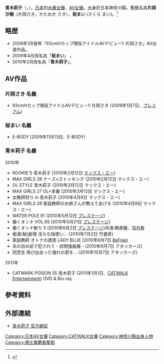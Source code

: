 {{AV女優|
|モデル名=青木 莉子
|ふりがな=あおき りこ
|画像ファイル=
|別名=片岡さき、桜まい
|愛称=
|生年=1986
|生月=7
|生日=4
|出身地={{JPN}}・[[神奈川縣|神奈川縣]]
|血液型=[[B型|B型]]
|時点=2010年2月
|身長=160
|体重=
|バスト=92
|ウエスト=58
|ヒップ=86
|カップ=G
|股下=
|靴=
|身体備考=
|ジャンル=[[AV女優|AV女優]]
|AV出演期間=2010年 -
|活動備考=
|他の活動=
|その他=
}}
{{japanese|japanese=青木 莉子|kana=あおき りこ|romaji=Aoki Riko}}
'''青木莉子'''（{{lang-ja|あおき りこ}}，{{bd|1986年|7月4日|||}}），[[日本|日本]]的[[水著女優|水著女優]]、[[AV女優|AV女優]]。出身於日本神奈川縣。舊藝名為'''片岡沙樹'''（片岡さき，かたおか さき）、'''桜まい''' (さくら まい)。<ref>{{cite web|title=青木莉子下馬|url=http://avno1.com/?action-channel-name-viewblogitem-itemid-5457|publisher=avno1.com|author=一劍浣春秋|date=2010年12月10日|access-date=2011年3月18日|archive-url=https://web.archive.org/web/20101213185908/http://avno1.com/?action-channel-name-viewblogitem-itemid-5457|archive-date=2010年12月13日|dead-url=yes}}</ref>

== 略歴 ==
*2009年1月發佈「93cmHカップ現役アイドルAVデビュー!! 片岡さき」AV出道作品。
*2009年4月改名為「'''桜まい'''」 。
*2010年2月改名為「'''青木莉子'''」。

== AV作品 ==
=== 片岡さき 名義===
* 93cmHカップ現役アイドルAVデビュー!! 片岡さき (2009年1月7日、[[プレミアム|プレミアム]])

=== 桜まい  名義===
* E-BODY (2009年11月13日、E-BODY)

=== 青木莉子 名義===
; 2010年
* ROOKIE'S 青木莉子 (2010年2月12日 [[マックス・エー|マックス・エー]])
* MAX GIRLS 26 ナース×ストッキング (2010年2月12日 マックス・エー)
* OL STYLE 青木莉子 (2010年3月12日 マックス・エー)
* MAX GIRLS 27 OL×本番 (2010年3月12日 マックス・エー)
* 女教師狩り in 青木莉子 (2010年4月9日 マックス・エー)
* MAX GIRLS 28 家庭教師のお姉さんが教えてあげる (2010年4月9日 マックス・エー)
* WATER POLE 91 (2010年5月12日 [[プレステージ|プレステージ]])
* 働くオンナ VOL.65 (2010年5月21日 [[プレステージ|プレステージ]])
* 働くオンナ斬り 5 (2010年6月2日 [[プレステージ|プレステージ]])共演:朝倉瞳、[[羽月希|羽月希]]
* 痴漢(秘)劇場 淫らな指使い… (2010年7月2日 竹書房)
* 家庭教師 オトナの誘惑 LADY BLUE (2010年8月7日 [[BeFree|BeFree]])
* 夫の目の前で犯されて - 訪問強姦魔 - (2010年9月7日 アタッカーズ)
* 同窓生 再び出会った憧れの君を… (2010年10月7日 アタッカーズ)

; 2011年
* CATWARK POISON 35 青木莉子 (2011年1月1日、[[CATWALK_Entertainment|CATWALK Entertainment]]) DVD & Blu-ray

==參考資料==
<references/>

== 外部連結 ==
* [https://web.archive.org/web/20100225224406/http://blog.livedoor.jp/riko_aoki/ 青木莉子 官方網誌]

{{惠比壽麝香葡萄}}

{{DEFAULTSORT:Aoki Riko}}
[[Category:日本AV女優|Category:日本AV女優]]
[[Category:CATWALK女優|Category:CATWALK女優]]
[[Category:神奈川縣出身人物|Category:神奈川縣出身人物]]
[[Category:惠比壽麝香葡萄|Category:惠比壽麝香葡萄]]